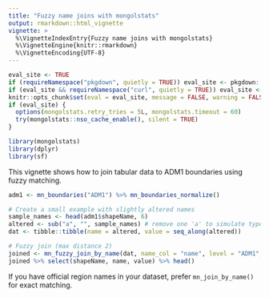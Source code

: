 ```yaml
---
title: "Fuzzy name joins with mongolstats"
output: rmarkdown::html_vignette
vignette: >
  %\VignetteIndexEntry{Fuzzy name joins with mongolstats}
  %\VignetteEngine{knitr::rmarkdown}
  %\VignetteEncoding{UTF-8}
---
```


```r
eval_site <- TRUE
if (requireNamespace("pkgdown", quietly = TRUE)) eval_site <- pkgdown::in_pkgdown()
if (eval_site && requireNamespace("curl", quietly = TRUE)) eval_site <- curl::has_internet()
knitr::opts_chunk$set(eval = eval_site, message = FALSE, warning = FALSE, error = TRUE)
if (eval_site) {
  options(mongolstats.retry_tries = 5L, mongolstats.timeout = 60)
  try(mongolstats::nso_cache_enable(), silent = TRUE)
}
```

```r
library(mongolstats)
library(dplyr)
library(sf)
```

This vignette shows how to join tabular data to ADM1 boundaries using fuzzy matching.

```r
adm1 <- mn_boundaries("ADM1") %>% mn_boundaries_normalize()

# Create a small example with slightly altered names
sample_names <- head(adm1$shapeName, 6)
altered <- sub("a", "", sample_names) # remove one 'a' to simulate typos
dat <- tibble::tibble(name = altered, value = seq_along(altered))

# Fuzzy join (max distance 2)
joined <- mn_fuzzy_join_by_name(dat, name_col = "name", level = "ADM1", boundaries = adm1, max_distance = 2)
joined %>% select(shapeName, name, value) %>% head()
```

If you have official region names in your dataset, prefer `mn_join_by_name()` for exact matching.
